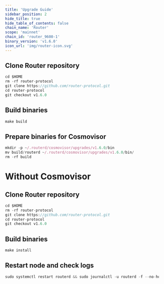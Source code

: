 ```yaml
---
title: 'Upgrade Guide'
sidebar_position: 2
hide_title: true
hide_table_of_contents: false
chain_name: 'Router'
scope: 'mainnet'
chain_id: 'router_9600-1'
binary_version: 'v1.6.0'
icon_url: 'img/router-icon.svg'
---
```



<PageTitle
  iconUrl="img/router-icon.svg"
  title="Router Upgrade Guide"
  chainId="router_9600-1"
  version="v1.6.0"
/>

## Clone Router repository

```js
cd $HOME
rm -rf router-protocol
git clone https://github.com/router-protocol.git
cd router-protocol
git checkout v1.6.0
```

## Build binaries

```js
make build
```

## Prepare binaries for Cosmovisor

```js
mkdir -p ~/.routerd/cosmovisor/upgrades/v1.6.0/bin
mv build/routerd ~/.routerd/cosmovisor/upgrades/v1.6.0/bin/
rm -rf build
```

# Without Cosmovisor

## Clone Router repository

```js
cd $HOME
rm -rf router-protocol
git clone https://github.com/router-protocol.git
cd router-protocol
git checkout v1.6.0
```

## Build binaries

```js
make install
```

## Restart node and check logs

```js
sudo systemctl restart routerd && sudo journalctl -u routerd -f --no-hostname -o cat
```
